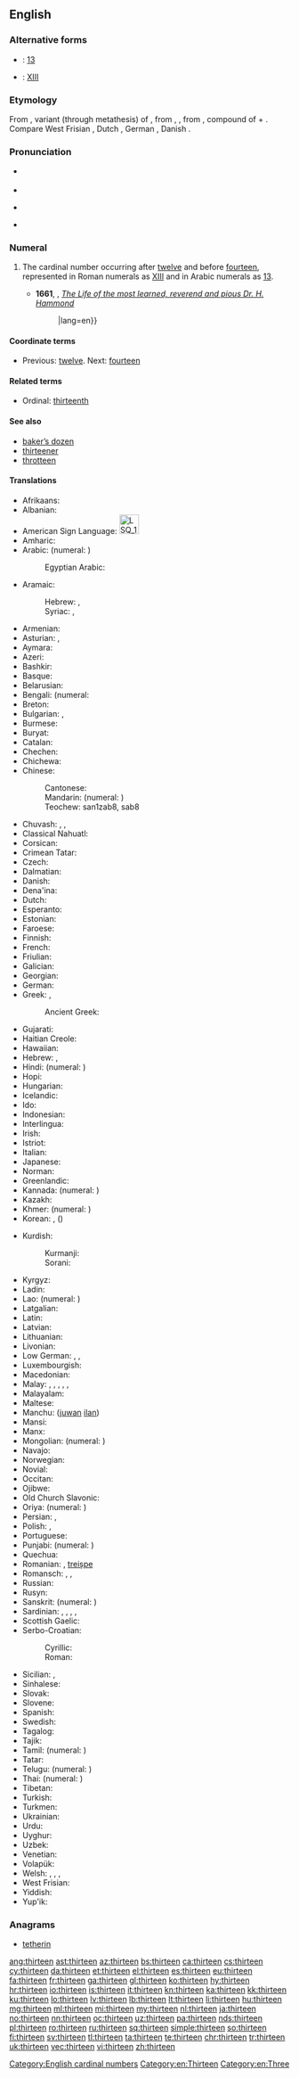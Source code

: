 ==English==
{{number box|en|13}}
{{wikipedia}}

===Alternative forms===
* {{w|Arabic numerals}}: [[13]]
* {{w|Roman numerals}}: [[XIII]]

===Etymology===
From {{etyl|enm|en}} {{term|thirttene|lang=enm}}, variant (through metathesis) of {{term|thrittene|lang=enm}}, from {{etyl|ang|en}} {{m|ang|þreotīene}}, {{term|þreotene|lang=ang}}, from {{etyl|gem-pro|en}} {{m|gem-pro|*þritehun}}, compound of {{m|gem-pro|*þrīz|gloss=three}} + {{m|gem-pro|*tehun|gloss=teen}}. Compare West Frisian {{term|trettjin|lang=fy}}, Dutch {{term|dertien|lang=nl}}, German {{term|dreizehn|lang=de}}, Danish {{term|tretten|lang=da}}.

===Pronunciation===
* {{qualifier|next word stressed near the first syllable}}
*: {{a|UK}} {{IPA|/ˈθɜː.tiːn/|lang=en}}
*: {{a|US}} {{IPA|/ˈθɝ.tin/|lang=en}}
* {{audio|en-us-thirteen.ogg|Audio (US)|lang=en}}
* {{qualifier|next word stressed after the first syllable}}
*: {{a|UK}} {{IPA|/ˌθɜːˈtiːn/|lang=en}}
*: {{a|US}} {{IPA|/ˌθɝˈtin/|lang=en}}
* {{rhymes|iːn|lang=en}}

===Numeral===
{{head|en|numeral}}

# The cardinal number occurring after [[twelve]] and before [[fourteen]], represented in Roman numerals as [[XIII]] and in Arabic numerals as [[13]].
#: {{usex|There are '''thirteen''' cards of each of the four suits in a deck of playing cards.|lang=en}}
#* '''1661''', {{w|John Fell (bishop)|John Fell}}, ''[http://archive.org/stream/a615775104worduoft/a615775104worduoft_djvu.txt The Life of the most learned, reverend and pious Dr. H. Hammond]''
#*: {{usex|During the whole time of his abode in the university he generally spent '''thirteen''' hours of the day in study; by which assiduity besides an exact dispatch of the whole course of philosophy, he read over in a manner all classic authors that are extant{{...}}|lang=en}}

====Coordinate terms====
* Previous: [[twelve]]. Next: [[fourteen]]

====Related terms====
* Ordinal: [[thirteenth]]

====See also====
* [[baker's dozen|baker’s dozen]]
* [[thirteener]]
* [[throtteen]]

====Translations====
{{trans-top|the cardinal number occurring after twelve and before fourteen}}
* Afrikaans: {{t|af|dertien}}
* Albanian: {{t|sq|trembëdhjetë}}
* American Sign Language: [[Image:LSQ 13.jpg|35px]] {{t|ase|Hu@Side-PalmBack Flatten}}
* Amharic: {{t|am|አስራሶስት|sc=Ethi}}
* Arabic: {{t|ar|ثَلَاثَةَ عَشَرَ}} (numeral: {{lang|und|sc=Arab|[[١٣]]}})
*: Egyptian Arabic: {{t|arz|تلاتاشر|tr=talataašar}}
* Aramaic:
*: Hebrew: {{t|arc|תלתעסר|tr=tlātha‘sar|m}}, {{t|arc|תלתעסרא|tr=tlātha‘esrē|f}}
*: Syriac: {{t|arc|ܬܠܬܥܣܪ|tr=tlātha‘sar|m}}, {{t|arc|ܬܠܬܥܣܪܐ|tr=tlātha‘esrē|f}}
* Armenian: {{t+|hy|տասներեք}}
* Asturian: {{t+|ast|trece}}, {{t+|ast|trelce}}
* Aymara: {{t|ay|tunka kimsani}}
* Azeri: {{t+|az|on üç}}
* Bashkir: {{t|ba|ун өс|sc=Cyrl}}
* Basque: {{t+|eu|hamahiru}}
* Belarusian: {{t|be|трына́ццаць}}
* Bengali: {{t|bn|তেরো|tr=tero}} (numeral: {{t|bn|১৩}}
* Breton: {{t+|br|trizek}}
* Bulgarian: {{t|bg|трина́десет}}, {{t|bg|трина́йсет}}
* Burmese: {{t|my|ဆယ့်သုံး|sc=Mymr}}
* Buryat: {{t|bua|арбан гурбан}}
* Catalan: {{t+|ca|tretze}}
* Chechen: {{t|ce|кхойтта}}
* Chichewa: {{t|ny|khumi n'zitatu}}
* Chinese:
*: Cantonese: {{t|yue|十三|tr=sap6 saam1|sc=Hani}}
*: Mandarin: {{t+|cmn|十三|tr=shísān}} (numeral: {{t|cmn|拾參}})
*: Teochew: san1zab8, sab8
* Chuvash: {{t|cv|вунвиççӗ|sc=Cyrl}}, {{t|cv|вунвиçӗ|sc=Cyrl}}, {{t|cv|вунвиçç|sc=Cyrl}}
* Classical Nahuatl: {{t|nci|mahtlāctli omēyi}}
* Corsican: {{t|co|trèdeci}}
* Crimean Tatar: {{t|crh|on üç}}
* Czech: {{t+|cs|třináct}}
* Dalmatian: {{t|dlm|tretco}}
* Danish: {{t+|da|tretten}}
* Dena'ina: {{t|tfn|tuq'i beq'di}}
* Dutch: {{t+|nl|dertien|f}}
* Esperanto: {{t|eo|dek tri}}
* Estonian: {{t+|et|kolmteist}}
* Faroese: {{t|fo|trettan}}
* Finnish: {{t+|fi|kolmetoista}}
* French: {{t+|fr|treize|m}}
* Friulian: {{t|fur|tredis}}
* Galician: {{t+|gl|trece}}
* Georgian: {{t|ka|ცამეტი}}
* German: {{t+|de|dreizehn}}
* Greek: {{t+|el|δεκατρείς|m|f}}, {{t+|el|δεκατρία|n}}
*: Ancient Greek: {{t|grc|τρισκαίδεκα}}
* Gujarati: {{t+|gu|તેર|tr=ter}}
* Haitian Creole: {{t|ht|trèz}}
* Hawaiian: {{t|haw|ʻumikūmākolu}}
* Hebrew: {{t|he|שְׁלֹשׁ־עֶשְׂרֵה|tr=shlosh esre|f}} {{qualifier|used in counting}}, {{t|he|שְׁלוֹשָה־עָשָׂר|tr=shlosha asar|m}}
* Hindi: {{t|hi|तेरह|tr=terah}} (numeral: {{t+|hi|१३}})
* Hopi: {{t|hop|pakwt niikyang paykomuy siikya’ta}}
* Hungarian: {{t+|hu|tizenhárom}}
* Icelandic: {{t+|is|þrettán}}
* Ido: {{t|io|dek-e-tri}}
* Indonesian: {{t|id|tiga belas}}
* Interlingua: {{t|ia|dece-tres}}
* Irish: {{t+|ga|trí déag}}
* Istriot: {{t|ist|tridase}}
* Italian: {{t+|it|tredici|m}}
* Japanese: {{t+|ja|十三|tr=じゅうさん, jū-san}}
* Norman: {{t|nrf|treize}}
* Greenlandic: {{t|kl|aqqaniq-pingasut}}
* Kannada: {{t+|kn|ಹದಿಮೂರು}} (numeral: {{t|kn|೧೩}})
* Kazakh: {{t+|kk|он үш|sc=Cyrl}}
* Khmer: {{t|km|ដប់បី|tr=dop bei}} (numeral: {{l|km|១៣}})
* Korean: {{t+|ko|열셋}}, {{t+|ko|십삼}} ({{t+|ko|十三}})
{{trans-mid}}
* Kurdish:
*: Kurmanji: {{t+|ku|sêzde}}
*: Sorani: {{t|ckb|سیانزە|tr=siyanze, syanze}}
* Kyrgyz: {{t+|ky|он үч|sc=Cyrl}}
* Ladin: {{t|lld|tredesc}}
* Lao: {{t|lo|ສິບສາມ|sc=Laoo}} (numeral: {{l|lo|໑໓}})
* Latgalian: {{t|ltg|treispadsmit}}
* Latin: {{t+|la|tredecim}}
* Latvian: {{t+|lv|trīspadsmit}}
* Lithuanian: {{t+|lt|trylika}}
* Livonian: {{t|liv|kuolmtuoistõn}}
* Low German: {{t+|nds|dörteihn}}, {{t|nds|dötteihn}}, {{t|nds|dorteihn}}
* Luxembourgish: {{t-needed|lb}}
* Macedonian: {{t|mk|трина́есет}}
* Malay: {{t|ms|tiga belas}}, {{t|ms|telu belas}}, {{t|ms|sepuluh tiga}}, {{t|ms|sepuluh telu}}, {{t|ms|satu puluh tiga}}, {{t|ms|satu puluh telu}}
* Malayalam: {{t+|ml|പതിമൂന്ന്|sc=Mlym}}
* Maltese: {{t|mt|tlettax}}
* Manchu: ([[juwan]] [[ilan]])
* Mansi: {{t|mns|хурумхуйплов|tr=xūrumxujplow}}
* Manx: {{t|gv|tree jeig}}
* Mongolian: {{t|mn|арван гурав|sc=Cyrl}} (numeral: {{t|mn|᠑᠓|sc=Mong}})
* Navajo: {{t|nv|tááʼtsʼáadah}}
* Norwegian: {{t+|no|tretten}}
* Novial: {{t|nov|dek-tri}}
* Occitan: {{t+|oc|tretze}}
* Ojibwe: {{t|oj|ashi-niswi}}
* Old Church Slavonic: {{t|cu|трьѥ на дєсѧтє|sc=Cyrs}}
* Oriya: {{t|or|ତେର|tr=ter|sc=Orya}} (numeral: {{t|or|୧୩}})
* Persian: {{t+|fa|سیزده|tr=sizdah}}, {{t|fa|۱۳|sc=fa-Arab}} {{qualifier|numeral}}
* Polish: {{t+|pl|trzynaście}}, {{qualifier|collective}} {{t|pl|trzynaścioro}}
* Portuguese: {{t+|pt|treze}}
* Punjabi: {{t|pa|ਤੇਰ੍ਹਾਂ|tr=terhāṅ|sc=Guru}} (numeral: {{l|pa|੧੩}})
* Quechua: {{t|qu|chunka kimsayuq}}
* Romanian: {{t+|ro|treisprezece}}, [[treișpe]] {{qualifier|informal}}
* Romansch: {{t|rm|tredesch}}, {{t|rm|tredisch}}, {{t|rm|traidesch}}
* Russian: {{t+|ru|трина́дцать}}
* Rusyn: {{t|rue|трина́дцить|sc=Cyrl}}
* Sanskrit: {{t|sa|त्रयोदश}} (numeral: {{l|sa|१३}})
* Sardinian: {{t|sc|trechi}}, {{t|sc|treghi}}, {{t|sc|treci}}, {{t|sc|tréichi}}, {{t|sc|trexi}}
* Scottish Gaelic: {{t|gd|trì deug}}
* Serbo-Croatian:
*: Cyrillic: {{t|sh|тринаест}}
*: Roman: {{t|sh|trinaest}}
* Sicilian: {{t+|scn|trìdici}}, {{t+|scn|trìrici}}
* Sinhalese: {{t|si|දහතුන}}
* Slovak: {{t|sk|trinásť}}
* Slovene: {{t+|sl|trinajst}}
* Spanish: {{t+|es|trece}}
* Swedish: {{t+|sv|tretton}}
* Tagalog: {{t+|tl|labintatlo}}
* Tajik: {{t|tg|сездаҳ|sc=Cyrl}}
* Tamil: {{t+|ta|பதின்மூன்று}} (numeral: {{l|ta|௰௩}})
* Tatar: {{t|tt|унөч|sc=Cyrl}}
* Telugu: {{t+|te|పదమూడు}} (numeral: {{l|te|౧౩}})
* Thai: {{t|th|สิบสาม|tr=sìp săam}} (numeral: {{l|th|๑๓}})
* Tibetan: {{t|bo|བཅུ་གསུམ|sc=Tibt}}
* Turkish: {{t+|tr|on üç}}
* Turkmen: {{t+|tk|on üç}}
* Ukrainian: {{t+|uk|трина́дцять}}
* Urdu: {{t|ur|تیرہ|tr=terah}}
* Uyghur: {{t+|ug|ئون ئۈچ|sc=ug-Arab}}
* Uzbek: {{t|uz|o‘n uch}}
* Venetian: {{t|vec|tredese}}
* Volapük: {{t|vo|degkil}}
* Welsh: {{t|cy|tri ar ddeg|m}} {{qualifier|vigesimal, traditional}}, {{t|cy|tair ar ddeg|f}} {{qualifier|vigesimal}}, {{t|cy|un deg tri}} {{qualifier|decimal}}, {{t|cy|undeg tair|f}}
* West Frisian: {{t+|fy|trettjin}}
* Yiddish: {{t|yi|דרײַצן}}
* Yup'ik: {{t|esu|qula pingayun}}
{{trans-bottom}}

===Anagrams===
* [[tetherin#English|tetherin]]

[[Category:English cardinal numbers]]
[[Category:en:Thirteen]]
[[Category:en:Three]]

[[ang:thirteen]]
[[ast:thirteen]]
[[az:thirteen]]
[[bs:thirteen]]
[[ca:thirteen]]
[[cs:thirteen]]
[[cy:thirteen]]
[[da:thirteen]]
[[et:thirteen]]
[[el:thirteen]]
[[es:thirteen]]
[[eu:thirteen]]
[[fa:thirteen]]
[[fr:thirteen]]
[[ga:thirteen]]
[[gl:thirteen]]
[[ko:thirteen]]
[[hy:thirteen]]
[[hr:thirteen]]
[[io:thirteen]]
[[is:thirteen]]
[[it:thirteen]]
[[kn:thirteen]]
[[ka:thirteen]]
[[kk:thirteen]]
[[ku:thirteen]]
[[lo:thirteen]]
[[lv:thirteen]]
[[lb:thirteen]]
[[lt:thirteen]]
[[li:thirteen]]
[[hu:thirteen]]
[[mg:thirteen]]
[[ml:thirteen]]
[[mi:thirteen]]
[[my:thirteen]]
[[nl:thirteen]]
[[ja:thirteen]]
[[no:thirteen]]
[[nn:thirteen]]
[[oc:thirteen]]
[[uz:thirteen]]
[[pa:thirteen]]
[[nds:thirteen]]
[[pl:thirteen]]
[[ro:thirteen]]
[[ru:thirteen]]
[[sq:thirteen]]
[[simple:thirteen]]
[[so:thirteen]]
[[fi:thirteen]]
[[sv:thirteen]]
[[tl:thirteen]]
[[ta:thirteen]]
[[te:thirteen]]
[[chr:thirteen]]
[[tr:thirteen]]
[[uk:thirteen]]
[[vec:thirteen]]
[[vi:thirteen]]
[[zh:thirteen]]